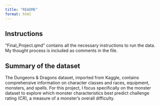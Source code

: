 ```yaml
---
title: "README"
format: html
---
```


## Instructions

"Final_Project.qmd" contains all the necessary instructions to run the data. My thought process is included as comments in the file.

## Summary of the dataset
The Dungeons & Dragons dataset, imported from Kaggle, contains comprehensive information on character classes and races, equipment, monsters, and spells. For this project, I focus specifically on the monster dataset to explore which monster characteristics best predict challenge rating (CR), a measure of a monster's overall difficulty.
